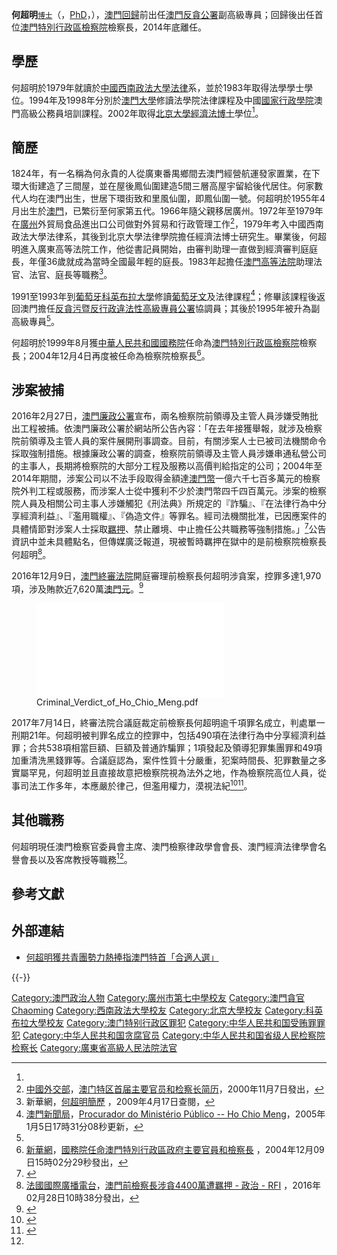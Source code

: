 {{Infobox_officeholder
|name = 何超明
|native_name = {{lang|pt|Ho Chio Meng}}
|image name =
|Sex = 男 
|different name =
|native place = [[廣東|廣東]][[番禺区|番禺]]<ref name="RAEM">[[澳門特別行政區政府|澳門特別行政區政府]]，[http://www.gov.mo/egi/Portal/rkw/public/view/showcomp.jsp?id=InfoShowTemp&docid=c373e9fefc56479e8f6f6c0503aa0266 檢察長何超明]{{dead link|date=2017年11月 |bot=InternetArchiveBot |fix-attempted=yes }}，2005年1月27日13時06分13秒更新，{{zh-hant}}</ref>
|nationality = {{CNMO}}
|date of birth = 1955年4月
|place of birth = {{MAC-1951}}
|party = 無
|parents = 父：何英仲(已故)
|religion = 
|spouse = 周小芙 
|relatives = 
|educate =
* [[西南政法大學|西南政法大學]]法律系[[法學|法學]]學士
* [[北京大學|北京大學]][[經濟法|經濟法]]专业[[博士|博士]]
|past =
* [[澳門廉政公署|反貪污暨反行政違法性高級專員公署]]副高級專員（1995年—1999年）
|award =
}}

'''何超明'''<small>[[博士|博士]]</small>（{{lang|pt|'''Ho Chio Meng'''}}，[[PhD|PhD]]，{{bd|1955年|4月|||H何}}），[[澳門回歸|澳門回歸]]前出任[[澳門廉政公署|澳門反貪公署]]副高級專員；回歸後出任首位[[澳門特別行政區司法機關#檢察院|澳門特別行政區檢察院]]檢察長，2014年底離任。

== 學歷 ==
何超明於1979年就讀於[[中華人民共和國|中國]][[西南政法大學|西南政法大學]][[法律|法律]]系，並於1983年取得法學學士學位。1994年及1998年分別於[[澳門大學|澳門大學]]修讀法學院法律課程及中國[[國家行政學院|國家行政學院]]澳門高級公務員培訓課程。2002年取得[[北京大學|北京大學]][[經濟法|經濟法]][[博士|博士]]學位<ref name="RAEM" />。

== 簡歷 ==
1824年，有一名稱為何永貴的人從廣東番禺鄉間去澳門經營航運發家置業，在下環大街建造了三間屋，並在屋後鳳仙圍建造5間三層高屋宇留給後代居住。何家數代人均在澳門出生，世居下環街致和里風仙圍，即鳳仙圍一號。何超明於1955年4月出生於[[澳門|澳門]]，已繁衍至何家第五代。1966年隨父親移居廣州。1972年至1979年在[[廣州|廣州]]外貿局食品進出口公司做對外貿易和行政管理工作<ref name="MFA">[[中华人民共和国外交部|中國外交部]]，[http://www.mfa.gov.cn/chn/gxh/zlb/zcwj/t8718.htm 澳门特区首届主要官员和检察长简历]，2000年11月7日發出，{{zh-cn}}</ref>，1979年考入中國西南政法大學法律系，其後到北京大學法律學院擔任經濟法博士研究生。畢業後，何超明進入廣東高等法院工作，他從書記員開始，由審判助理一直做到經濟審判庭庭長，年僅36歲就成為當時全國最年輕的庭長。1983年起擔任[[澳門特別行政區司法機關|澳門高等法院]]助理法官、法官、庭長等職務<ref>新華網，[http://news.xinhuanet.com/ziliao/2002-03/07/content_305620.htm 何超明簡歷] {{Wayback|url=http://news.xinhuanet.com/ziliao/2002-03/07/content_305620.htm |date=20111005162631 }}，2009年4月17日查閱，{{zh-hant}}</ref>。 

1991至1993年到[[葡萄牙|葡萄牙]][[科英布拉大學|科英布拉大學]]修讀[[葡萄牙文|葡萄牙文]]及法律課程<ref>[[澳門新聞局|澳門新聞局]]，[http://www.gov.mo/egi/Portal/rkw/public/view/showcomp.jsp?id=InfoShowTemp&docid=c373e9ffba904b398f6ee1a2456ff780 Procurador do Ministério Público -- Ho Chio Meng]{{dead link|date=2017年11月 |bot=InternetArchiveBot |fix-attempted=yes }}，2005年1月5日17時31分08秒更新，{{pt}}</ref>；修畢該課程後返回澳門擔任[[澳門廉政公署|反貪污暨反行政違法性高級專員公署]]協調員；其後於1995年被升為副高級專員<ref name="MFA" />。

何超明於1999年8月獲[[中華人民共和國國務院|中華人民共和國國務院]]任命為[[澳門特別行政區司法機關#檢察院|澳門特別行政區檢察院]]檢察長；2004年12月4日再度被任命為檢察院檢察長<ref>[[新華網|新華網]]，[http://news.xinhuanet.com/newscenter/2004-12/09/content_2313422.htm 國務院任命澳門特別行政區政府主要官員和檢察長] {{Wayback|url=http://news.xinhuanet.com/newscenter/2004-12/09/content_2313422.htm |date=20090311012905 }}，2004年12月09日15時02分29秒發出，{{zh-hant}}</ref>。

== 涉案被捕 ==
2016年2月27日，[[澳門廉政公署|澳門廉政公署]]宣布，兩名檢察院前領導及主管人員涉嫌受賄批出工程被捕。依澳門廉政公署於網站所公告內容：「在去年接獲舉報，就涉及檢察院前領導及主管人員的案件展開刑事調查。目前，有關涉案人士已被司法機關命令採取強制措施。根據廉政公署的調查，檢察院前領導及主管人員涉嫌串通私營公司的主事人，長期將檢察院的大部分工程及服務以高價判給指定的公司；2004年至2014年期間，涉案公司以不法手段取得金額達[[澳門幣|澳門幣]]一億六千七百多萬元的檢察院外判工程或服務，而涉案人士從中獲利不少於澳門幣四千四百萬元。涉案的檢察院人員及相關公司主事人涉嫌觸犯《刑法典》所規定的『詐騙』、『在法律行為中分享經濟利益』、『濫用職權』、『偽造文件』等罪名。經司法機關批准，已因應案件的具體情節對涉案人士採取[[羈押|羈押]]、禁止離境、中止擔任公共職務等強制措施。」<ref>{{Cite web |url=http://www.ccac.org.mo/index.php/zh-mo/whats-new/detected-cases/1522-2016-02-27-13-28-47 |title=廉政公署就涉及檢察院人員的案件進行調查 |access-date=2016-02-28 |archive-date=2019-03-12 |archive-url=https://web.archive.org/web/20190312210313/https://www.ccac.org.mo/index.php/zh-mo/whats-new/detected-cases/1522-2016-02-27-13-28-47 }}</ref>公告資訊中並未具體點名，但傳媒廣泛報道，現被暫時羈押在獄中的是前檢察院檢察長何超明<ref>[[法國國際廣播電台|法國國際廣播電台]]，[http://trad.cn.rfi.fr/%E6%94%BF%E6%B2%BB/20160228-%E6%BE%B3%E9%96%80%E5%89%8D%E6%AA%A2%E5%AF%9F%E9%95%B7%E6%B6%89%E8%B2%AA4400%E8%90%AC%E9%81%AD%E7%BE%88%E6%8A%BC 澳門前檢察長涉貪4400萬遭羈押 - 政治 - RFI] {{Wayback|url=http://trad.cn.rfi.fr/%E6%94%BF%E6%B2%BB/20160228-%E6%BE%B3%E9%96%80%E5%89%8D%E6%AA%A2%E5%AF%9F%E9%95%B7%E6%B6%89%E8%B2%AA4400%E8%90%AC%E9%81%AD%E7%BE%88%E6%8A%BC |date=20190312210308 }}，2016年02月28日10時38分發出，{{zh-hant}}</ref>。

2016年12月9日，[[澳門終審法院|澳門終審法院]]開庭審理前檢察長何超明涉貪案，控罪多達1,970項，涉及賄款近7,620萬[[澳門元|澳門元]]。<ref>{{cite news |title=何超明涉貪超過7000萬 |url=http://www.tdm.com.mo/c_news/tv_news.php?id=316973 |newspaper=[[澳廣視新聞|澳廣視新聞]] |date=2016年12月9日 |accessdate=2017年2月3日 |archive-date=2017年2月4日 |archive-url=https://web.archive.org/web/20170204170057/http://www.tdm.com.mo/c_news/tv_news.php?id=316973 |dead-url=no }}{{zh-hant}}</ref>

[[File:Criminal_Verdict_of_Ho_Chio_Meng.pdf|thumb]]

2017年7月14日，終審法院合議庭裁定前檢察長何超明逾千項罪名成立，判處單一刑期21年。何超明被判罪名成立的控罪中，包括490項在法律行為中分享經濟利益罪；合共538項相當巨額、巨額及普通詐騙罪；1項發起及領導犯罪集團罪和49項加重清洗黑錢罪等。合議庭認為，案件性質十分嚴重，犯案時間長、犯罪數量之多實屬罕見，何超明並且直接故意把檢察院視為法外之地，作為檢察院高位人員，從事司法工作多年，本應嚴於律己，但濫用權力，漠視法紀<ref>{{cite web|title=澳前检察长何超明案宣判 逾千项罪名被判21年|url=http://news.stnn.cc/hongkong/2017/0714/450157.shtml|website=星岛环球网|accessdate=2017-07-14|date=2017-07-14}}{{dead link|date=2017年11月 |bot=InternetArchiveBot |fix-attempted=yes }}</ref><ref>{{cite web|url=https://www.hk01.com/港聞/59023/澳門前檢察長何超明被控逾千五項罪名-判監21年|title=澳門前檢察長何超明被控逾千五項罪名 判監21年|accessdate=2017-07-14|date=2017-07-14}}</ref>。

== 其他職務 ==
何超明現任澳門檢察官委員會主席、澳門檢察律政學會會長、澳門經濟法律學會名譽會長以及客席教授等職務<ref name="RAEM" />。

== 參考文獻 ==
{{Reflist}}

== 外部連結 ==
* [https://web.archive.org/web/20090406233446/http://hk.news.yahoo.com/article/090402/4/bhv3.html 何超明獲共青團勢力熱捧指澳門特首「合適人選」]

{{-}}
{{start box}}
{{s-before|António Simoes Redinha<br />（[[澳葡政府|首席檢察官]]）}}
{{s-title|[[澳門特別行政區司法機關#檢察院|澳門檢察院]]檢察長|1999年12月20日－2014年12月19日}}
{{s-after|[[葉迅生|葉迅生]]}}
{{end box}}

{{DEFAULTSORT:Ho Chio Meng}}
[[Category:澳門政治人物|Category:澳門政治人物]]
[[Category:廣州市第七中學校友|Category:廣州市第七中學校友]]
[[Category:澳門貪官|Category:澳門貪官]]
[[Category:何姓|Chaoming]]
[[Category:西南政法大學校友|Category:西南政法大學校友]]
[[Category:北京大學校友|Category:北京大學校友]]
[[Category:科英布拉大學校友|Category:科英布拉大學校友]]
[[Category:澳门特别行政区罪犯|Category:澳门特别行政区罪犯]]
[[Category:中华人民共和国受贿罪罪犯|Category:中华人民共和国受贿罪罪犯]]
[[Category:中华人民共和国贪腐官员|Category:中华人民共和国贪腐官员]]
[[Category:中华人民共和国省级人民检察院检察长|Category:中华人民共和国省级人民检察院检察长]]
[[Category:廣東省高級人民法院法官|Category:廣東省高級人民法院法官]]